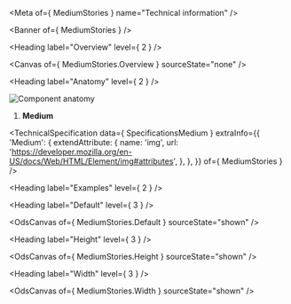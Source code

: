 
<Meta of={ MediumStories } name="Technical information" />

<Banner of={ MediumStories } />

<Heading label="Overview" level={ 2 } />

<Canvas of={ MediumStories.Overview } sourceState="none" />

<Heading label="Anatomy" level={ 2 } />

![Component anatomy](/assets/base-assets/components/medium/anatomy-tech.png "Component anatomy")

1. **Medium**

<TechnicalSpecification
  data={ SpecificationsMedium }
  extraInfo={{
    'Medium': {
      extendAttribute: {
        name: 'img',
        url: 'https://developer.mozilla.org/en-US/docs/Web/HTML/Element/img#attributes',
      },
    },
  }}
  of={ MediumStories } />

<Heading label="Examples" level={ 2 } />

<Heading label="Default" level={ 3 } />

<OdsCanvas of={ MediumStories.Default } sourceState="shown" />

<Heading label="Height" level={ 3 } />

<OdsCanvas of={ MediumStories.Height } sourceState="shown" />

<Heading label="Width" level={ 3 } />

<OdsCanvas of={ MediumStories.Width } sourceState="shown" />
